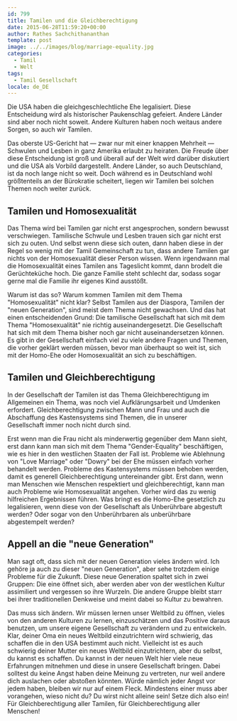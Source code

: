 ```yaml
---
id: 799
title: Tamilen und die Gleichberechtigung
date: 2015-06-28T11:59:20+00:00
author: Rathes Sachchithananthan
template: post
image: ../../images/blog/marriage-equality.jpg
categories:
  - Tamil
  - Welt
tags:
  - Tamil Gesellschaft
locale: de_DE
---
```


Die USA haben die gleichgeschlechtliche Ehe legalisiert. Diese Entscheidung wird als historischer Paukenschlag gefeiert. Andere Länder sind aber noch nicht soweit. Andere Kulturen haben noch weitaus andere Sorgen, so auch wir Tamilen.

<!--more-->

Das oberste US-Gericht hat — zwar nur mit einer knappen Mehrheit — Schwulen und Lesben in ganz Amerika erlaubt zu heiraten. Die Freude über diese Entscheidung ist groß und überall auf der Welt wird darüber diskutiert und die USA als Vorbild dargestellt. Andere Länder, so auch Deutschland, ist da noch lange nicht so weit. Doch während es in Deutschland wohl größtenteils an der Bürokratie scheitert, liegen wir Tamilen bei solchen Themen noch weiter zurück.

## Tamilen und Homosexualität

Das Thema wird bei Tamilen gar nicht erst angesprochen, sondern bewusst verschwiegen. Tamilische Schwule und Lesben trauen sich gar nicht erst sich zu outen. Und selbst wenn diese sich outen, dann haben diese in der Regel so wenig mit der Tamil Gemeinschaft zu tun, dass andere Tamilen gar nichts von der Homosexualität dieser Person wissen. Wenn irgendwann mal die Homosexualität eines Tamilen ans Tageslicht kommt, dann brodelt die Gerüchteküche hoch. Die ganze Familie steht schlecht dar, sodass sogar gerne mal die Familie ihr eigenes Kind ausstößt.

Warum ist das so? Warum kommen Tamilen mit dem Thema "Homosexualität" nicht klar? Selbst Tamilen aus der Diaspora, Tamilen der "neuen Generation", sind meist dem Thema nicht gewachsen. Und das hat einen entscheidenden Grund: Die tamilische Gesellschaft hat sich mit dem Thema "Homosexualität" nie richtig auseinandergesetzt. Die Gesellschaft hat sich mit dem Thema bisher noch gar nicht auseinandersetzen können. Es gibt in der Gesellschaft einfach viel zu viele andere Fragen und Themen, die vorher geklärt werden müssen, bevor man überhaupt so weit ist, sich mit der Homo-Ehe oder Homosexualität an sich zu beschäftigen.

## Tamilen und Gleichberechtigung

In der Gesellschaft der Tamilen ist das Thema Gleichberechtigung im Allgemeinen ein Thema, was noch viel Aufklärungsarbeit und Umdenken erfordert. Gleichberechtigung zwischen Mann und Frau und auch die Abschaffung des Kastensystems sind Themen, die in unserer Gesellschaft immer noch nicht durch sind.

Erst wenn man die Frau nicht als minderwertig gegenüber dem Mann sieht, erst dann kann man sich mit dem Thema "Gender-Equality" beschäftigen, wie es hier in den westlichen Staaten der Fall ist. Probleme wie Ablehnung von "Love Marriage" oder "Dowry" bei der Ehe müssen einfach vorher behandelt werden. Probleme des Kastensystems müssen behoben werden, damit es generell Gleichberechtigung untereinander gibt. Erst dann, wenn man Menschen wie Menschen respektiert und gleichberechtigt, kann man auch Probleme wie Homosexualität angehen. Vorher wird das zu wenig hilfreichen Ergebnissen führen. Was bringt es die Homo-Ehe gesetzlich zu legalisieren, wenn diese von der Gesellschaft als Unberührbare abgestuft werden? Oder sogar von den Unberührbaren als unberührbare abgestempelt werden?

## Appell an die "neue Generation"

Man sagt oft, dass sich mit der neuen Generation vieles ändern wird. Ich gehöre ja auch zu dieser "neuen Generation", aber sehe trotzdem einige Probleme für die Zukunft. Diese neue Generation spaltet sich in zwei Gruppen: Die eine öffnet sich, aber werden aber von der westlichen Kultur assimiliert und vergessen so ihre Wurzeln. Die andere Gruppe bleibt starr bei ihrer traditionellen Denkweise und meint dabei so Kultur zu bewahren.

Das muss sich ändern. Wir müssen lernen unser Weltbild zu öffnen, vieles von den anderen Kulturen zu lernen, einzuschätzen und das Positive daraus benutzen, um unsere eigene Gesellschaft zu verändern und zu entwickeln. Klar, deiner Oma ein neues Weltbild einzutrichtern wird schwierig, das schaffen die in den USA bestimmt auch nicht. Vielleicht ist es auch schwierig deiner Mutter ein neues Weltbild einzutrichtern, aber du selbst, du kannst es schaffen. Du kannst in der neuen Welt hier viele neue Erfahrungen mitnehmen und diese in unsere Gesellschaft bringen. Dabei solltest du keine Angst haben deine Meinung zu vertreten, nur weil andere dich auslachen oder abstoßen könnten. Würde nämlich jeder Angst vor jedem haben, bleiben wir nur auf einem Fleck. Mindestens einer muss aber vorangehen, wieso nicht du? Du wirst nicht alleine sein! Setze dich also ein! Für Gleichberechtigung aller Tamilen, für Gleichberechtigung aller Menschen!
